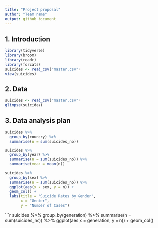 ```yaml
---
title: "Project proposal"
author: "Team name"
output: github_document
---
```






## 1. Introduction


```r
library(tidyverse)
library(broom)
library(readr)
library(forcats)
suicides <- read_csv("master.csv")
view(suicides)
```

## 2. Data

```r
suicides <- read_csv("master.csv")
glimpse(suicides)
```

## 3. Data analysis plan

```r
suicides %>% 
  group_by(country) %>% 
  summarise(n = sum(suicides_no))
```

```r
suicides %>% 
  group_by(year) %>% 
  summarise(n = sum(suicides_no)) %>% 
  summarise(mean = mean(n))

```


```r
suicides %>% 
  group_by(sex) %>% 
  summarise(n = sum(suicides_no)) %>% 
  ggplot(aes(x = sex, y = n)) + 
  geom_col() +
  labs(title = "Suicide Rates by Gender",
       x = "Gender",
       y = "Number of Cases")
```

```r
suicides %>% 
  group_by(generation) %>% 
  summarise(n = sum(suicides_no)) %>% 
  ggplot(aes(x = generation, y = n)) + 
  geom_col()
